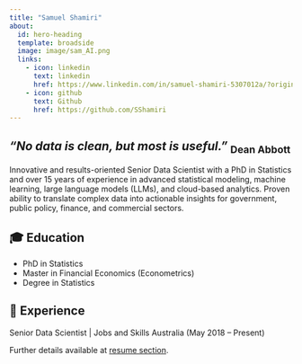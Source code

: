 ```yaml
---
title: "Samuel Shamiri"
about:
  id: hero-heading
  template: broadside
  image: image/sam_AI.png
  links:
    - icon: linkedin
      text: linkedin
      href: https://www.linkedin.com/in/samuel-shamiri-5307012a/?originalSubdomain=au
    - icon: github
      text: Github
      href: https://github.com/SShamiri
---
```


## ***“No data is clean, but most is useful.”*** ~Dean\ Abbott~

::: {#hero-heading}
Innovative and results-oriented Senior Data Scientist with a PhD in Statistics and over 15 years of experience in advanced statistical modeling, machine learning, large language models (LLMs), and cloud-based analytics. Proven ability to translate complex data into actionable insights for government, public policy, finance, and commercial sectors.

## 🎓 Education

-   PhD in Statistics
-   Master in Financial Economics (Econometrics)
-   Degree in Statistics

## 💼 Experience

Senior Data Scientist \| Jobs and Skills Australia (May 2018 – Present)

Further details available at [resume section](resume.qmd).
:::
